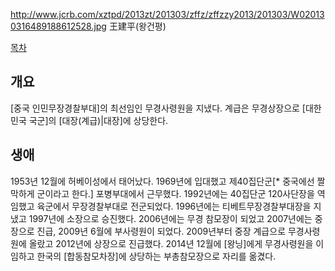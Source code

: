 http://www.jcrb.com/xztpd/2013zt/201303/zffz/zffzzy2013/201303/W020130316489188612528.jpg
王建平(왕건평)

[[목차]]
== 개요 ==
[중국 인민무장경찰부대]의 최선임인 무경사령원을 지냈다. 계급은 무경상장으로 [대한민국 국군]의 [대장(계급)|대장]에 상당한다.

== 생애 ==
1953년 12월에 허베이성에서 태어났다. 1969년에 입대했고 제40집단군[* 중국에선 짤막하게 군이라고 한다.] 포병부대에서 근무했다. 1992년에는 40집단군 120사단장을 역임했고 육군에서 무장경찰부대로 전군되었다. 1996년에는 티베트무장경찰부대장을 지냈고 1997년에 소장으로 승진했다. 2006년에는 무경 참모장이 되었고 2007년에는 중장으로 진급, 2009년 6월에 부사령원이 되었다. 2009년부터 중장 계급으로 무경사령원에 올랐고 2012년에 상장으로 진급했다. 2014년 12월에 [왕닝]에게 무경사령원을 이임하고 한국의 [합동참모차장]에 상당하는 부총참모장으로 자리를 옮겼다.
